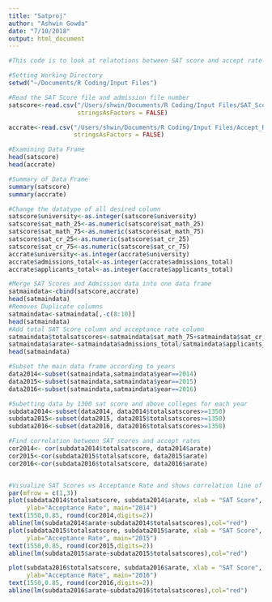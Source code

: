 ```yaml
---
title: "Satproj"
author: "Ashwin Gowda"
date: "7/10/2018"
output: html_document
---
```

```r

#This code is to look at relatotions between SAT score and accept rate

#Setting Working Directory
setwd("~/Documents/R Coding/Input Files")

#Read the SAT Score file and admission file number
satscore<-read.csv("/Users/shwin/Documents/R Coding/Input Files/SAT_Score.csv",
                   stringsAsFactors = FALSE)

accrate<-read.csv("/Users/shwin/Documents/R Coding/Input Files/Accept_Rate.csv",
                  stringsAsFactors = FALSE)

#Examining Data Frame
head(satscore)
head(accrate)

#Summary of Data Frame
summary(satscore)
summary(accrate)

#Change the datatype of all desired column
satscore$university<-as.integer(satscore$university)
satscore$sat_math_25<-as.numeric(satscore$sat_math_25)
satscore$sat_math_75<-as.numeric(satscore$sat_math_75)
satscore$sat_cr_25<-as.numeric(satscore$sat_cr_25)
satscore$sat_cr_75<-as.numeric(satscore$sat_cr_75)
accrate$university<-as.integer(accrate$university)
accrate$admissions_total<-as.integer(accrate$admissions_total)
accrate$applicants_total<-as.integer(accrate$applicants_total)

#Merge SAT Scores and Admission data into one data frame
satmaindata<-cbind(satscore,accrate)
head(satmaindata)
#Removes Duplicate columns
satmaindata<-satmaindata[,-c(8:10)]
head(satmaindata)
#Add total SAT Score column and acceptance rate column
satmaindata$totalsatscores<-satmaindata$sat_math_75+satmaindata$sat_cr_75
satmaindata$arate<-satmaindata$admissions_total/satmaindata$applicants_total
head(satmaindata)

#Subset the main data frame according to years
data2014<-subset(satmaindata,satmaindata$year==2014)
data2015<-subset(satmaindata,satmaindata$year==2015)
data2016<-subset(satmaindata,satmaindata$year==2016)

#Subetting data by 1300 sat score and above colleges for each year
subdata2014<-subset(data2014, data2014$totalsatscores>=1350)
subdata2015<-subset(data2015, data2015$totalsatscores>=1350)
subdata2016<-subset(data2016, data2016$totalsatscores>=1350)

#Find correlation between SAT scores and accept rates
cor2014<- cor(subdata2014$totalsatscore, data2014$arate)
cor2015<-cor(subdata2015$totalsatscore, data2015$arate)
cor2016<-cor(subdata2016$totalsatscore, data2016$arate)


#Visualize SAT Scores vs Acceptance Rate and shows correlation line of the graph of each year
par(mfrow = c(1,3))
plot(subdata2014$totalsatscore, subdata2014$arate, xlab = "SAT Score",
     ylab="Acceptance Rate", main="2014")
text(1550,0.85, round(cor2014,digits=2))
abline(lm(subdata2014$arate~subdata2014$totalsatscores),col="red")
plot(subdata2015$totalsatscore, subdata2015$arate, xlab = "SAT Score",
     ylab="Acceptance Rate", main="2015")
text(1550,0.85, round(cor2015,digits=2))
abline(lm(subdata2015$arate~subdata2015$totalsatscores),col="red")

plot(subdata2016$totalsatscore, subdata2016$arate, xlab = "SAT Score",
     ylab="Acceptance Rate", main="2016")
text(1550,0.85, round(cor2016,digits=2))
abline(lm(subdata2016$arate~subdata2016$totalsatscores),col="red")

```


